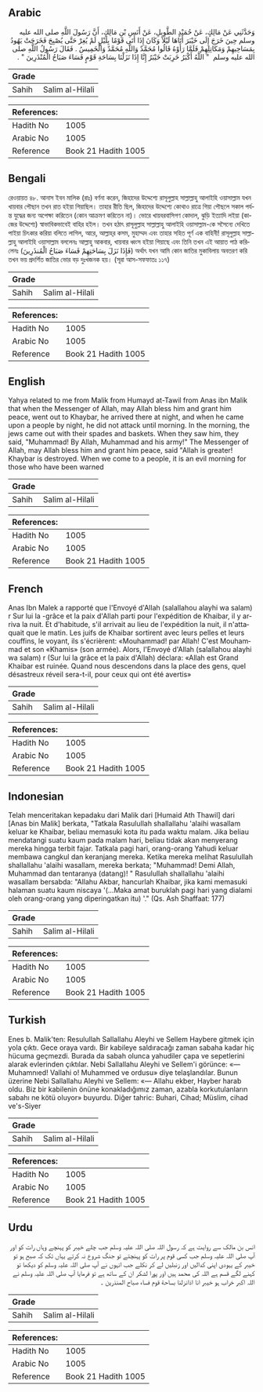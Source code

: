 ## Arabic


<div dir="rtl" lang="ar" style={{fontSize:'larger',backgroundColor:'#f8f9fa',padding:20}}>
وَحَدَّثَنِي عَنْ مَالِكٍ، عَنْ حُمَيْدٍ الطَّوِيلِ، عَنْ أَنَسِ بْنِ مَالِكٍ، أَنَّ رَسُولَ اللَّهِ صلى الله عليه وسلم حِينَ خَرَجَ إِلَى خَيْبَرَ أَتَاهَا لَيْلاً وَكَانَ إِذَا أَتَى قَوْمًا بِلَيْلٍ لَمْ يُغِرْ حَتَّى يُصْبِحَ فَخَرَجَتْ يَهُودُ بِمَسَاحِيهِمْ وَمَكَاتِلِهِمْ فَلَمَّا رَأَوْهُ قَالُوا مُحَمَّدٌ وَاللَّهِ مُحَمَّدٌ وَالْخَمِيسُ ‏.‏ فَقَالَ رَسُولُ اللَّهِ صلى الله عليه وسلم ‏ "‏ اللَّهُ أَكْبَرُ خَرِبَتْ خَيْبَرُ إِنَّا إِذَا نَزَلْنَا بِسَاحَةِ قَوْمٍ فَسَاءَ صَبَاحُ الْمُنْذَرِينَ ‏"‏ ‏.‏
</div>
<div style={{backgroundColor:'#f8f9fa',padding:20, marginBottom: 10}}><table> <thead> <tr> <th>Grade</th> <th></th> </tr> </thead> <tbody> <tr><td>Sahih</td><td>Salim al-Hilali</td></tr></tbody></table><table> <thead> <tr> <th>References:</th> <th></th> </tr> </thead> <tbody><tr><td>Hadith No</td><td>1005</td></tr><tr><td>Arabic No</td><td>1005</td></tr><tr><td>Reference</td><td>Book 21 Hadith 1005</td></tr></tbody></table></div>

## Bengali


<div dir="ltr" lang="bn" style={{fontSize:'larger',backgroundColor:'#f8f9fa',padding:20}}>
রেওয়ায়ত ৪৮. আনাস ইবন মালিক (রাঃ) বর্ণনা করেন, জিহাদের উদ্দেশ্যে রাসূলুল্লাহ সাল্লাল্লাহু আলাইহি ওয়াসাল্লাম যখন খায়বার পৌছান তখন রাত হইয়া গিয়াছিল। তাহার রীতি ছিল, জিহাদের উদ্দেশ্যে কোথাও রাত্রে গিয়া পৌছলে সকাল পর্যন্ত যুদ্ধের জন্য অপেক্ষা করিতেন (কোন আক্রমণ করিতেন না)। ভোরে খায়বরবাসিগণ কোদাল, ঝুড়ি ইত্যাদি লইয়া (কাজের উদ্দেশ্যে) স্বাভাবিকভাবেই বাহির হইল। তখন হঠাৎ রাসূলুল্লাহ সাল্লাল্লাহু আলাইহি ওয়াসাল্লাম-কে সসৈন্যে দেখিতে পাইয়া চিৎকার করিয়া বলিতে লাগিল, আরে, আল্লাহ্‌র কসম, মুহাম্মদ এবং তাহার সহিত পূর্ণ এক বাহিনী! রাসূলুল্লাহ সাল্লাল্লাহু আলাইহি ওয়াসাল্লাম বললেনঃ আল্লাহু আকবার, খায়বার ধ্বংস হইয়া গিয়াছে এবং তিনি তখন এই আয়াত পাঠ করিলেনঃ (فَإِذَا نَزَلَ بِسَاحَتِهِمْ فَسَاءَ صَبَاحُ الْمُنذَرِينَ) অর্থাৎ যখন আমি কোন জাতির মুকাবিলায় অবতরণ করি তখন ভয় প্রদর্শিত জাতির ভোর বড় দুঃখজনক হয়। (সূরা আস-সফফাতঃ ১১৭)
</div>
<div style={{backgroundColor:'#f8f9fa',padding:20, marginBottom: 10}}><table> <thead> <tr> <th>Grade</th> <th></th> </tr> </thead> <tbody> <tr><td>Sahih</td><td>Salim al-Hilali</td></tr></tbody></table><table> <thead> <tr> <th>References:</th> <th></th> </tr> </thead> <tbody><tr><td>Hadith No</td><td>1005</td></tr><tr><td>Arabic No</td><td>1005</td></tr><tr><td>Reference</td><td>Book 21 Hadith 1005</td></tr></tbody></table></div>

## English


<div dir="ltr" lang="en" style={{fontSize:'larger',backgroundColor:'#f8f9fa',padding:20}}>
Yahya related to me from Malik from Humayd at-Tawil from Anas ibn Malik that when the Messenger of Allah, may Allah bless him and grant him peace, went out to Khaybar, he arrived there at night, and when he came upon a people by night, he did not attack until morning. In the morning, the jews came out with their spades and baskets. When they saw him, they said, "Muhammad! By Allah, Muhammad and his army!" The Messenger of Allah, may Allah bless him and grant him peace, said "Allah is greater! Khaybar is destroyed. When we come to a people, it is an evil morning for those who have been warned
</div>
<div style={{backgroundColor:'#f8f9fa',padding:20, marginBottom: 10}}><table> <thead> <tr> <th>Grade</th> <th></th> </tr> </thead> <tbody> <tr><td>Sahih</td><td>Salim al-Hilali</td></tr></tbody></table><table> <thead> <tr> <th>References:</th> <th></th> </tr> </thead> <tbody><tr><td>Hadith No</td><td>1005</td></tr><tr><td>Arabic No</td><td>1005</td></tr><tr><td>Reference</td><td>Book 21 Hadith 1005</td></tr></tbody></table></div>

## French


<div dir="ltr" lang="fr" style={{fontSize:'larger',backgroundColor:'#f8f9fa',padding:20}}>
Anas Ibn Malek a rapporté que l'Envoyé d'Allah (salallahou alayhi wa salam) r Sur lui la -grâce et la paix d'Allah parti pour l'expédition de Khaibar, il y arriva la nuit. Et d'habitude, s'il arrivait au lieu de l'expédition la nuit, il n'attaquait que le matin. Les juifs de Khaibar sortirent avec leurs pelles et leurs couffins, le voyant, ils s'écrièrent: «Mouhammad! par Allah! C'est Mouhammad et son «Khamis» (son armée). Alors, l'Envoyé d'Allah (salallahou alayhi wa salam) r (Sur lui la grâce et la paix d'Allah) déclara: «Allah est Grand Khaibar est ruinée. Quand nous descendons dans la place des gens, quel désastreux réveil sera-t-il, pour ceux qui ont été avertis»
</div>
<div style={{backgroundColor:'#f8f9fa',padding:20, marginBottom: 10}}><table> <thead> <tr> <th>Grade</th> <th></th> </tr> </thead> <tbody> <tr><td>Sahih</td><td>Salim al-Hilali</td></tr></tbody></table><table> <thead> <tr> <th>References:</th> <th></th> </tr> </thead> <tbody><tr><td>Hadith No</td><td>1005</td></tr><tr><td>Arabic No</td><td>1005</td></tr><tr><td>Reference</td><td>Book 21 Hadith 1005</td></tr></tbody></table></div>

## Indonesian


<div dir="ltr" lang="id" style={{fontSize:'larger',backgroundColor:'#f8f9fa',padding:20}}>
Telah menceritakan kepadaku dari Malik dari [Humaid Ath Thawil] dari [Anas bin Malik] berkata, "Tatkala Rasulullah shallallahu 'alaihi wasallam keluar ke Khaibar, beliau memasuki kota itu pada waktu malam. Jika beliau mendatangi suatu kaum pada malam hari, beliau tidak akan menyerang mereka hingga terbit fajar. Tatkala pagi hari, orang-orang Yahudi keluar membawa cangkul dan keranjang mereka. Ketika mereka melihat Rasulullah shallallahu 'alaihi wasallam, mereka berkata; "Muhammad! Demi Allah, Muhammad dan tentaranya (datang)! " Rasulullah shallallahu 'alaihi wasallam bersabda: "Allahu Akbar, hancurlah Khaibar, jika kami memasuki halaman suatu kaum niscaya '(…Maka amat buruklah pagi hari yang dialami oleh orang-orang yang diperingatkan itu) '." (Qs. Ash Shaffaat: 177)
</div>
<div style={{backgroundColor:'#f8f9fa',padding:20, marginBottom: 10}}><table> <thead> <tr> <th>Grade</th> <th></th> </tr> </thead> <tbody> <tr><td>Sahih</td><td>Salim al-Hilali</td></tr></tbody></table><table> <thead> <tr> <th>References:</th> <th></th> </tr> </thead> <tbody><tr><td>Hadith No</td><td>1005</td></tr><tr><td>Arabic No</td><td>1005</td></tr><tr><td>Reference</td><td>Book 21 Hadith 1005</td></tr></tbody></table></div>

## Turkish


<div dir="ltr" lang="tr" style={{fontSize:'larger',backgroundColor:'#f8f9fa',padding:20}}>
Enes b. Malik'ten: Resulullah Sallallahu Aleyhi ve Sellem Haybere gitmek için yola çıktı. Gece oraya vardı. Bir kabileye saldıracağı zaman sabaha kadar hiç hücuma geçmezdi. Burada da sabah olunca yahudiler çapa ve sepetlerini alarak evlerinden çıktılar. Nebi Sallallahu Aleyhi ve Sellem'i görünce: «— Muhamnıed! Vallahi o! Muhammed ve ordusu» diye telaşlandılar. Bunun üzerine Nebi Sallallahu Aleyhi ve Sellem: «— Allahu ekber, Hayber harab oldu. Biz bir kabilenin önüne konakladığımız zaman, azabla korkutulanların sabahı ne kötü oluyor» buyurdu. Diğer tahric: Buhari, Cihad; Müslim, cihad ve's-Siyer
</div>
<div style={{backgroundColor:'#f8f9fa',padding:20, marginBottom: 10}}><table> <thead> <tr> <th>Grade</th> <th></th> </tr> </thead> <tbody> <tr><td>Sahih</td><td>Salim al-Hilali</td></tr></tbody></table><table> <thead> <tr> <th>References:</th> <th></th> </tr> </thead> <tbody><tr><td>Hadith No</td><td>1005</td></tr><tr><td>Arabic No</td><td>1005</td></tr><tr><td>Reference</td><td>Book 21 Hadith 1005</td></tr></tbody></table></div>

## Urdu


<div dir="rtl" lang="ur" style={{fontSize:'larger',backgroundColor:'#f8f9fa',padding:20}}>
انس بن مالک سے روایت ہے کہ رسول اللہ صلی اللہ علیہ وسلم جب چلے خیبر کو پہنچے وہاں رات کو اور آپ صلی اللہ علیہ وسلم جب کسی قوم پر رات کو پہنچتے تو جنگ شروع نہ کرتے یہاں تک کہ صبح ہو تو خیبر کے یہودی اپنی کدالیں اور زنبلیں لے کر نکلے جب انہوں نے آپ صلی اللہ علیہ وسلم کو دیکھا تو کہنے لگے قسم ہے اللہ کی محمد ہیں اور پورا لشکر ان کے ساتھ ہے تو فرمایا آپ صلی اللہ علیہ وسلم نے اللہ اکبر خراب ہو خیبر انا اذانزلنا بساحة قوم فساء صباح المنذرین ۔
</div>
<div style={{backgroundColor:'#f8f9fa',padding:20, marginBottom: 10}}><table> <thead> <tr> <th>Grade</th> <th></th> </tr> </thead> <tbody> <tr><td>Sahih</td><td>Salim al-Hilali</td></tr></tbody></table><table> <thead> <tr> <th>References:</th> <th></th> </tr> </thead> <tbody><tr><td>Hadith No</td><td>1005</td></tr><tr><td>Arabic No</td><td>1005</td></tr><tr><td>Reference</td><td>Book 21 Hadith 1005</td></tr></tbody></table></div>